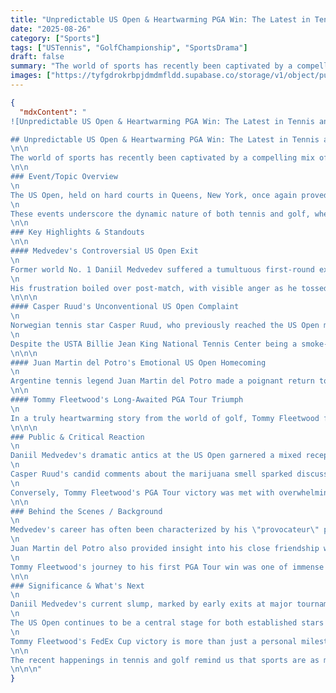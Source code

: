 ```yaml
---
title: "Unpredictable US Open & Heartwarming PGA Win: The Latest in Tennis and Golf"
date: "2025-08-26"
category: ["Sports"]
tags: ["USTennis", "GolfChampionship", "SportsDrama"]
draft: false
summary: "The world of sports has recently been captivated by a compelling mix of on-court drama, surprising exits, and a truly heartwarming victory. From the intense atmosphere of the US Open tennis courts to a long-awaited triumph on the PGA Tour, athletes are delivering unforgettable moments that transcend their respective games."
images: ["https://tyfgdrokrbpjdmdmfldd.supabase.co/storage/v1/object/public/image/2025-08-26-02-04-16-025-04-00.jpg"]
---
```


```json
{
  "mdxContent": "
![Unpredictable US Open & Heartwarming PGA Win: The Latest in Tennis and Golf](https://tyfgdrokrbpjdmdmfldd.supabase.co/storage/v1/object/public/image/2025-08-26-02-04-16-025-04-00.jpg)

## Unpredictable US Open & Heartwarming PGA Win: The Latest in Tennis and Golf
\n\n
The world of sports has recently been captivated by a compelling mix of on-court drama, surprising exits, and a truly heartwarming victory. From the intense atmosphere of the US Open tennis courts to a long-awaited triumph on the PGA Tour, athletes are delivering unforgettable moments that transcend their respective games.
\n\n
### Event/Topic Overview
\n
The US Open, held on hard courts in Queens, New York, once again proved to be a crucible of high-stakes tennis. As the fourth and final Grand Slam tournament of the year, it delivered a blend of unexpected outcomes and emotional returns from beloved figures in the sport. Simultaneously, the PGA Tour witnessed a significant and universally celebrated breakthrough victory that resonated deeply with fans.
\n
These events underscore the dynamic nature of both tennis and golf, where veteran struggles and new ascensions keep audiences on the edge of their seats, highlighting the intense physical and mental battles fought by top-tier athletes on the global stage.
\n\n
### Key Highlights & Standouts
\n\n
#### Medvedev's Controversial US Open Exit
\n
Former world No. 1 Daniil Medvedev suffered a tumultuous first-round exit at the US Open, falling to world No. 51 Benjamin Bonzi. The match was marked by chaotic scenes, including a heated verbal exchange with chair umpire Greg Allensworth following a photographer's interruption. Medvedev's repeated questioning, \"Are you a man?\" and accusations of the umpire wanting to leave early, briefly seemed to galvanize him, as he rallied to win two sets. However, his game ultimately collapsed in the final set, leading to a disappointing defeat.
\n
His frustration boiled over post-match, with visible anger as he tossed and slammed his rackets. This US Open loss followed earlier disappointing performances in North American hard court tournaments, including early exits in Toronto to Alexei Popyrin and Cincinnati to Adam Walton. Reflecting on his form, Medvedev candidly stated, \"I’m playing bad and, in important moments, even worse. Everything. Serve, return, volley, whatever. Just need to play better, and I’m going to try to do it next year.”
\n\n\n
#### Casper Ruud's Unconventional US Open Complaint
\n
Norwegian tennis star Casper Ruud, who previously reached the US Open mixed doubles semifinal with Iga Swiatek, made headlines for a different reason upon his return to New York. Ahead of his first-round match against Sebastian Ofner, Ruud publicly voiced his discomfort with the pervasive smell of marijuana around the tournament grounds. He noted, \"It's complicated to be on the court with people smoking joints. Having to inhale that smell of marijuana when we're tired is not fun at all,\" adding that the intensity of the odor was \"very strong at times\" and \"the worst thing about New York.\"
\n
Despite the USTA Billie Jean King National Tennis Center being a smoke-free facility, New York's legalization of marijuana in 2021 has made it challenging to control external odors affecting players. This sentiment echoed similar complaints from other players, including Australian star Nick Kyrgios in 2022.
\n\n\n
#### Juan Martin del Potro's Emotional US Open Homecoming
\n
Argentine tennis legend Juan Martin del Potro made a poignant return to the US Open, participating in the \"Stars of the US Open\" alongside fellow veteran Andy Roddick. This appearance was an emotional moment for del Potro, who famously clinched the 2009 US Open title by defeating both Rafael Nadal and Roger Federer. In an interview with ¡HOLA!, he expressed the deep significance of being back in \"a place where I was very happy and had some of the best memories of my career,\" and cherished reuniting with old friends and former colleagues.
\n\n
#### Tommy Fleetwood's Long-Awaited PGA Tour Triumph
\n
In a truly heartwarming story from the world of golf, Tommy Fleetwood finally broke his U.S. win drought by securing his first PGA Tour title at a FedEx Cup event. This long-awaited victory came after 164 attempts on the tour, marking a significant career milestone for the popular Briton. The triumph generated a massive outpouring of joy and support across social media, with congratulatory messages from personalities like Tiger Woods, Adam Sandler, and Caitlin Clark. It was widely hailed as perhaps \"golf’s brightest story of the year,\" showcasing the power of perseverance and earning Fleetwood universal admiration.
\n\n\n
### Public & Critical Reaction
\n
Daniil Medvedev's dramatic antics at the US Open garnered a mixed reception. While his theatrical outbursts have historically been part of his persona, sometimes even charming the New York crowd, the recent display seemed to highlight his mounting frustrations. His acknowledgment that the crowd \"pushed me to come back into the match\" underscored the complicated, yet often symbiotic, relationship he shares with the fans.
\n
Casper Ruud's candid comments about the marijuana smell sparked discussions about player comfort and venue regulations amidst evolving legal landscapes. His frustrations, shared by other players like Nick Kyrgios in previous years, highlight a unique environmental challenge for outdoor sporting events in major cities.
\n
Conversely, Tommy Fleetwood's PGA Tour victory was met with overwhelmingly positive public and critical acclaim. Described as providing a \"feelgood factor,\" his win reinforced his status as one of the most universally popular figures in sports. His genuine reaction, notably hugging his sobbing stepson Oscar immediately after sinking the winning putt, was widely lauded as a testament to his character, proving that \"you can’t fake genuine.\"
\n\n
### Behind the Scenes / Background
\n
Medvedev's career has often been characterized by his \"provocateur\" persona, known for fiery exchanges and gleeful antagonism towards crowds. While these behaviors once seemed ingenious when he was winning, his current struggles suggest they might now be symptoms of a deeper unraveling. His unique game, once an \"unsolvable riddle\" built on a dominant serve and relentless baseline play, is struggling to find its previous consistency, indicating a challenging period of self-reflection and adaptation.
\n
Juan Martin del Potro also provided insight into his close friendship with Novak Djokovic, amidst swirling rumors that he might join Djokovic's coaching team. Del Potro expressed immense gratitude for Djokovic's gesture of playing his farewell match in Argentina and affirmed, \"He knows he can count on me for anything, whether he needs my experience or to share something in a tournament.\" He openly named Djokovic as his favorite to win the US Open, if he plays, also acknowledging the strong contention from players like Carlos Alcaraz.
\n
Tommy Fleetwood's journey to his first PGA Tour win was one of immense mental fortitude. Having finished in the top five 29 times without a victory, he carried the weight of expectation. His ability to maintain composure during critical moments, despite previous \"wobbles\" and the slow play of his partner Patrick Cantlay, highlighted a profound growth in his mental game. His modesty and self-effacing humor afterwards, combined with his public stances on issues like the NHS, further solidified his genuine appeal.
\n\n
### Significance & What's Next
\n
Daniil Medvedev's current slump, marked by early exits at major tournaments and a candid admission of playing poorly, represents a significant turning point in his career. Once hailed as the successor to the \"Big Three\" after his 2021 US Open triumph over Novak Djokovic, he now finds himself \"leapfrogged by the kids\" like Carlos Alcaraz and Jannik Sinner, along with emerging talents such as Ben Shelton. His struggle highlights the ruthless competition at the sport's pinnacle and the fleeting nature of top-tier success, leaving many to wonder if his legacy will be muddled by inconsistent performances or if he can rediscover his championship form.
\n
The US Open continues to be a central stage for both established stars and rising talents in tennis. With players like Carlos Alcaraz, Coco Gauff, Ben Shelton, and Aryna Sabalenka often contending, the tournament promises further captivating matches and potential upsets in future iterations. The issues raised by Casper Ruud, though seemingly minor, reflect broader discussions about athlete welfare and the fan experience in evolving urban environments, adding another layer to the discourse surrounding major sporting events.
\n
Tommy Fleetwood's FedEx Cup victory is more than just a personal milestone; it's a feel-good narrative that resonates beyond golf. It serves as an inspiring example of perseverance against a backdrop of consistent near-misses. This triumph cements his status as a beloved figure and injects significant momentum into his career as he looks ahead to future tournaments, including the Ryder Cup, where his popularity will surely be tested in a different atmosphere.
\n\n
The recent happenings in tennis and golf remind us that sports are as much about human emotion and resilience as they are about skill. From the fiery intensity of Daniil Medvedev and the environmental concerns of Casper Ruud at the US Open to the heartwarming perseverance of Tommy Fleetwood on the PGA Tour, these stories captivate audiences worldwide. Stay tuned for more unforgettable moments as the seasons progress and new champions emerge. Catch up on the latest US Open highlights and follow the ongoing PGA Tour season to witness the unfolding drama and triumphs firsthand.
\n\n\n"
}
